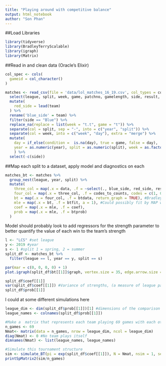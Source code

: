 ```yaml
---
title: "Playing around with competitive balance"
output: html_notebook
author: "Son Phan"
---
```


##Load Libraries
```r
library(tidyverse)
library(BradleyTerryScalable)
library(igraph)
library(Matrix)
```

##Read in and clean data (Oracle's Elixir)
```r
col_spec <- cols(
  gameid = col_character()
)

matches <- read_csv(file = 'data/lol_matches_16_19.csv', col_types = col_spec) %>%
  select(league, split, week, game, patchno, gamelength, side, result, team) %>%
  mutate(
    red_side = lead(team)
  ) %>%
  rename('blue_side' = team) %>%
  filter(side == "Blue") %>%
  replace_na(replace = list(week = "t.t", game = "t")) %>%
  separate(col = split, sep = "-", into = c("year", "split")) %>%
  separate(col = week, into = c("week", "day"), extra = "merge") %>%
  mutate(
    day = if_else(condition =  is.na(day), true = game, false = day),
    year = as.numeric(year), split = as.numeric(split), week = as.factor(week), day = as.factor(day), game = as.factor(game), patchno = as.factor(patchno)
    ) %>%
  select(-c(side))
```


##Map each split to a dataset, apply model and diagnostics on each
```r
matches_bt <- matches %>%
  group_nest(league, year, split) %>%
  mutate(
    three_col = map(.x = data, .f = ~select(., blue_side, red_side, result)), 
    four_col = map(.x = three_col, .f = codes_to_counts, codes = c(1, 0)),
    bt = map(.x = four_col, .f = btdata, return_graph = TRUE), #Bradley-Terry Model for strength parameters, fitted by MLE
    mle = map(.x = bt, .f = btfit, a = 1), #Could possibly fit by MAP with a Bayesian shape prior
    coef = map(.x = mle, .f = coef),
    prob = map(.x = mle, .f = btprob)
  )
```
Model should probably look to add regressors for the strength parameter to better quantify the value of each win to the team's strength

```r
l <- "LCS" #set league
y <- 2019 #year
s <- 1 #split 1 = spring, 2 = summer
split_df <- matches_bt %>%
  filter(league == l, year == y, split == s)

par(mar = c(0, 0, 0, 0) + 1)
plot.igraph(split_df$bt[[1]]$graph, vertex.size = 35, edge.arrow.size = 0.4)
```

```r
split_df$coef[[1]]
var(split_df$coef[[1]]) #Variance of strengths, (a measure of league parity, 0 meaning all equal teams)
split_df$prob[[1]]
```

I could at some different simulations here
```r
league_dim <- dim(split_df$prob[[1]])[1] #dimensions of the comparison count matrix (just the number of teams in the league)
league_names <- colnames(split_df$prob[[1]])

#Make a  matrix that represents each team playing 69 games with each other
n_games <- 69
Nmat<- matrix(data = n_games, nrow = league_dim, ncol = league_dim)
diag(Nmat) <- 0 #No team plays itself
dimnames(Nmat) <- list(league_names, league_names)

#Simulate this tournament structure
sim <- simulate_BT(pi = exp(split_df$coef[[1]]), N = Nmat, nsim = 1, seed = 1, result_class = "sparseMatrix")[[1]]
printSpMatrix2(sim/n_games)
```

